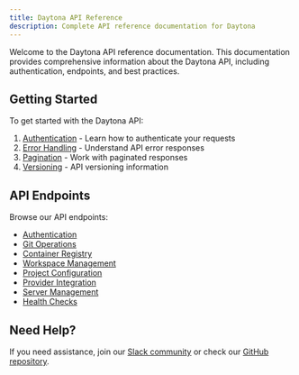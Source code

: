 ```yaml
---
title: Daytona API Reference
description: Complete API reference documentation for Daytona
---
```


Welcome to the Daytona API reference documentation. This documentation provides comprehensive information about the Daytona API, including authentication, endpoints, and best practices.

## Getting Started

To get started with the Daytona API:

1. [Authentication](/api/authentication) - Learn how to authenticate your requests
2. [Error Handling](/api/errors) - Understand API error responses
3. [Pagination](/api/pagination) - Work with paginated responses
4. [Versioning](/api/versioning) - API versioning information

## API Endpoints

Browse our API endpoints:

- [Authentication](/api/endpoints/authentication)
- [Git Operations](/api/endpoints/git)
- [Container Registry](/api/endpoints/container-registry)
- [Workspace Management](/api/endpoints/workspace)
- [Project Configuration](/api/endpoints/project-config)
- [Provider Integration](/api/endpoints/provider)
- [Server Management](/api/endpoints/server)
- [Health Checks](/api/endpoints/health)

## Need Help?

If you need assistance, join our [Slack community](https://go.daytona.io/slack) or check our [GitHub repository](https://github.com/daytonaio/daytona).
